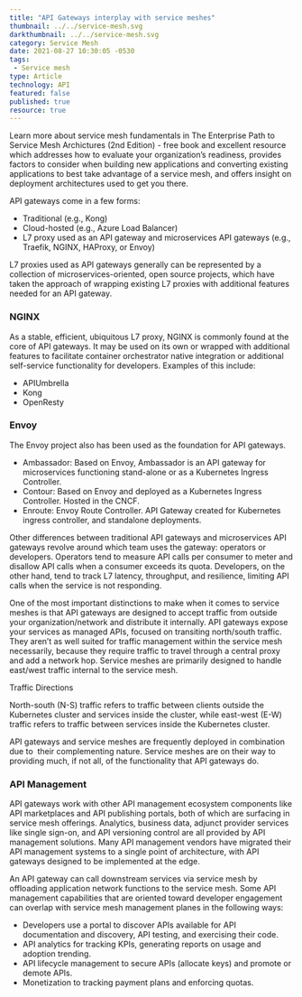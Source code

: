 ```yaml
---
title: "API Gateways interplay with service meshes"
thumbnail: ../../service-mesh.svg
darkthumbnail: ../../service-mesh.svg
category: Service Mesh
date: 2021-08-27 10:30:05 -0530
tags:
 - Service mesh
type: Article
technology: API
featured: false
published: true
resource: true
---
```





<ResourcesWrapper>
  <div className="intro">
    <p>Learn more about service mesh fundamentals in <Link className="blog" to="/learn/service-mesh-books/the-enterprise-path-to-service-mesh-architectures-2nd-edition">The Enterprise Path to Service Mesh Archictures (2nd Edition)</Link> -  free book and excellent resource which addresses how to evaluate your organization’s readiness, provides factors to consider when building new applications and converting existing applications to best take advantage of a service mesh, and offers insight on deployment architectures used to get you there.</p>
  </div>


<p>API gateways come in a few forms:</p>
<ul>
<li>Traditional (e.g., Kong)</li>
<li>Cloud-hosted (e.g., Azure Load Balancer)</li>
<li>L7 proxy used as an API gateway and microservices API gateways (e.g., Traefik, NGINX, HAProxy, or Envoy)</li>
</ul>

<p>L7 proxies used as API gateways generally can be represented by a collection of microservices-oriented, open source projects, which have taken the approach of wrapping existing L7 proxies with additional features needed for an API gateway.</p>

<h3>NGINX</h3>
<p>As a stable, efficient, ubiquitous L7 proxy, NGINX is commonly found at the core of API gateways. It may be used on its own or wrapped with additional features to facilitate container orchestrator native integration or additional self-service functionality for developers. Examples of this include:
</p>
<ul>
<li>APIUmbrella</li>
<li>Kong</li>
<li>OpenResty</li>
</ul>

<h3>Envoy</h3>

<p>The Envoy project also has been used as the foundation for API gateways.
</p>

<ul>
<li>Ambassador: Based on Envoy, Ambassador is an API gateway for microservices functioning stand-alone or as a Kubernetes Ingress Controller. </li>
<li>Contour: Based on Envoy and deployed as a Kubernetes Ingress Controller. Hosted in the CNCF.</li>
<li>Enroute: Envoy Route Controller. API Gateway created for Kubernetes ingress controller, and standalone deployments.</li>
</ul>

<p>
Other differences between traditional API gateways and microservices API gateways revolve around which team uses the gateway: operators or developers. Operators tend to measure API calls per consumer to meter and disallow API calls when a consumer exceeds its quota. Developers, on the other hand, tend to track L7 latency, throughput, and resilience, limiting API calls when the service is not responding.
</p>

<p>
One of the most important distinctions to make when it comes to service meshes is that API gateways are designed to accept traffic from outside your organization/network and distribute it internally. API gateways expose your services as managed APIs, focused on transiting north/south traffic. They aren’t as well suited for traffic management within the service mesh necessarily, because they require traffic to travel through a central proxy and add a network hop. Service meshes are primarily designed to handle east/west traffic internal to the service mesh.
</p>

<div class="fact-left">
Traffic Directions
<p>North-south (N-S) traffic refers to traffic between clients outside the Kubernetes cluster and services inside the cluster, while east-west (E-W) traffic refers to traffic between services inside the Kubernetes cluster.</p>
</div>

<p>
API gateways and service meshes are frequently deployed in combination due to  their complementing nature. Service meshes are on their way to providing much, if not all, of the functionality that API gateways do.
</p>

<h3>API Management</h3>

<p>
API gateways work with other API management ecosystem components like API marketplaces and API publishing portals, both of which are surfacing in service mesh offerings. Analytics, business data, adjunct provider services like single sign-on, and API versioning control are all provided by API management solutions.  Many API management vendors have migrated their API management systems to a single point of architecture, with API gateways designed to be implemented at the edge.
</p>

<p>
An API gateway can call downstream services via service mesh by offloading application network functions to the service mesh. Some API management capabilities that are oriented toward developer engagement can overlap with service mesh management planes in the following ways:
</p>

<ul>
<li>Developers use a portal to discover APIs available for API documentation and discovery,  API testing, and exercising their code.
</li>
<li>API analytics for tracking KPIs, generating reports on usage and adoption trending.
</li>
<li>API lifecycle management to secure APIs (allocate keys) and promote or demote APIs.
</li>
<li>Monetization to tracking payment plans and enforcing quotas.
</li>
</ul>

</ResourcesWrapper>
